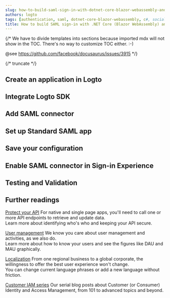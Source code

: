 ```yaml
---
slug: how-to-build-saml-sign-in-with-dotnet-core-blazor-webassembly-and-logto
authors: logto
tags: [authentication, saml, dotnet-core-blazor-webassembly, c#, social-sign-in, sign-in, login]
title: How to build SAML sign-in with .NET Core (Blazor WebAssembly) and Logto
---
```


{/*
  We have to divide templates into sections because imported mdx will not show in the TOC.
  There's no way to customize TOC either. :-)

  @see https://github.com/facebook/docusaurus/issues/3915
*/}



{/* truncate */}

<Intro connector={connector} sdk=".NET Core (Blazor WebAssembly)" link="https://learn.microsoft.com/en-us/aspnet/core/blazor/hosting-models#blazor-webassembly" />

## Create an application in Logto

<CreateApplication type="Single page app" framework=".NET Core (Blazor WebAssembly)" />

## Integrate Logto SDK

<IntegrateSdk />

## Add SAML connector

<AddSocialConnector connector={connector} />

## Set up Standard SAML app

<ConnectorGuide />

## Save your configuration

<SaveYourConfiguration connector={connector} />

## Enable SAML connector in Sign-in Experience

<EnableSocialConnector connector={connector} />

## Testing and Validation

<TestingAndValidation connector={connector} sdk=".NET Core (Blazor WebAssembly)" />

## Further readings

[Protect your API](/authorization/api-resources/protect-your-api) For native and single page apps, you'll need to call one or more API endpoints to retrieve and update data.<br/>
Learn more about identifying who's who and keeping your API secure.

[User management](/user-management) We know you care about user management and activities, as we also do.<br/>
Learn more about how to know your users and see the figures like DAU and MAU graphically.

[Localization](/customization/localized-languages) From one regional business to a global corporate, the willingness to offer the best user experience won't change.<br/>
You can change current language phrases or add a new language without friction.

[Customer IAM series](https://blog.logto.io/ciam-101-intro-authn-sso) Our serial blog posts about Customer (or Consumer) Identity and Access Management, from 101 to advanced topics and beyond.

